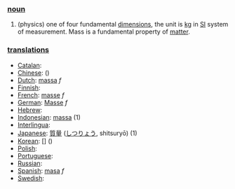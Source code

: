 === [[noun]] ===
# (physics) one of four fundamental [[dimension]]s, the unit is [[kg]] in [[SI]] system of measurement.  Mass is a fundamental property of [[matter]].

=== [[translation]]s ===

*[[Catalan]]: [[]] '' ''
*[[Chinese]]: [[]] ()
*[[Dutch]]: [[massa]] ''f''
*[[Finnish]]: [[]]
*[[French]]: [[masse]] ''f''
*[[German]]: [[Masse]] ''f''
*[[Hebrew]]: [[]] '' ''
*[[Indonesian]]: [[massa]] (1)
*[[Interlingua]]: [[]]
*[[Japanese]]: [[質量]] ([[しつりょう]], shitsuryō) (1)
*[[Korean]]: [[]] [] ()
*[[Polish]]: [[]]
*[[Portuguese]]: [[]] '' ''
*[[Russian]]: [[]]
*[[Spanish]]: [[masa]] ''f''
*[[Swedish]]: [[]] '' ''